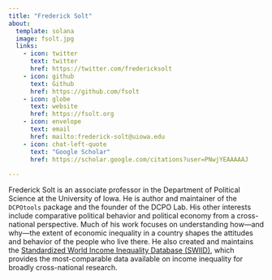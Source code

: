 ```yaml
---
title: "Frederick Solt"
about:
  template: solana
  image: fsolt.jpg
  links:
    - icon: twitter
      text: twitter
      href: https://twitter.com/fredericksolt
    - icon: github
      text: Github
      href: https://github.com/fsolt
    - icon: globe
      text: website
      href: https://fsolt.org
    - icon: envelope
      text: email
      href: mailto:frederick-solt@uiowa.edu
    - icon: chat-left-quote
      text: "Google Scholar"
      href: https://scholar.google.com/citations?user=PNwjYEAAAAAJ
    
---
```


Frederick Solt is an associate professor in the Department of Political Science at the University of Iowa. He is author and maintainer of the `DCPOtools` package and the founder of the DCPO Lab.  His other interests include comparative political behavior and political economy from a cross-national perspective. Much of his work focuses on understanding how---and why---the extent of economic inequality in a country shapes the attitudes and behavior of the people who live there. He also created and maintains the [Standardized World Income Inequality Database (SWIID)](https://fsolt.org/swiid/), which provides the most-comparable data available on income inequality for broadly cross-national research.

